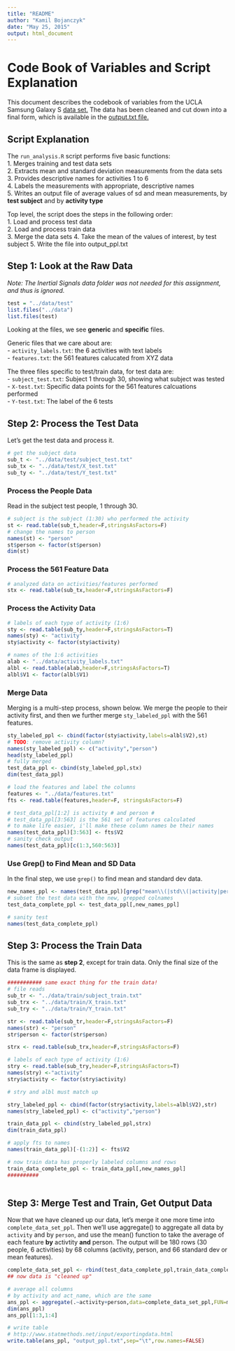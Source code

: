 ```yaml
---
title: "README"
author: "Kamil Bojanczyk"
date: "May 25, 2015"
output: html_document
---
```


# Code Book of Variables and Script Explanation

This document describes the codebook of variables from the UCLA Samsung Galaxy S [data set.](http://archive.ics.uci.edu/ml/datasets/Human+Activity+Recognition+Using+Smartphones) The data has been cleaned and cut down into a final form, which is available in the [output.txt file.](https://github.com/kamilien1/get-clean-final/blob/master/output.txt)

## Script Explanation  

The `run_analysis.R` script performs five basic functions:  
1. Merges training and test data sets  
2. Extracts mean and standard deviation measurements from the data sets  
3. Provides descriptive names for activities 1 to 6  
4. Labels the measurements with appropriate, descriptive names  
5. Writes an output file of average values of sd and mean measurements, by **test subject** and by **activity type**  


Top level, the script does the steps in the following order:  
1. Load and process test data  
2. Load and process train data  
3. Merge the data sets
4. Take the mean of the values of interest, by test subject
5. Write the file into output_ppl.txt

## Step 1: Look at the Raw Data

*Note: The Inertial Signals data folder was not needed for this assignment, and thus is ignored.*


```r
test = "../data/test"
list.files("../data")
list.files(test)

```

Looking at the files, we see **generic** and **specific** files. 


Generic files that we care about are:  
- `activity_labels.txt`: the 6 activities with text labels  
- `features.txt`: the 561 features calucated from XYZ data


The three files specific to test/train data, for test data are:  
- `subject_test.txt`: Subject 1 through 30, showing what subject was tested  
- `X-test.txt`: Specific data points for the 561 features calcuations performed  
- `Y-test.txt`: The label of the 6 tests




## Step 2: Process the Test Data

Let's get the test data and process it.

```r
# get the subject data 
sub_t <- "../data/test/subject_test.txt"
sub_tx <- "../data/test/X_test.txt"
sub_ty <- "../data/test/Y_test.txt"

```

### Process the People Data

Read in the subject test people, 1 through 30. 

```r
# subject is the subject (1:30) who performed the activity
st <- read.table(sub_t,header=F,stringsAsFactors=F)
# change the names to person
names(st) <- "person"
st$person <- factor(st$person)
dim(st)

```

### Process the 561 Feature Data

```r

# analyzed data on activities/features performed
stx <- read.table(sub_tx,header=F,stringsAsFactors=F)

```


### Process the Activity Data

``` r

# labels of each type of activity (1:6)
sty <- read.table(sub_ty,header=F,stringsAsFactors=T)
names(sty) <- "activity"
sty$activity <- factor(sty$activity)

# names of the 1:6 activities
alab <- "../data/activity_labels.txt"
albl <- read.table(alab,header=F,stringsAsFactors=T)
albl$V1 <- factor(albl$V1)

```


### Merge Data

Merging is a multi-step process, shown below. We merge the people to their activity first, and then we further merge `sty_labeled_ppl` with the 561 features. 

``` r

sty_labeled_ppl <- cbind(factor(sty$activity,labels=albl$V2),st)
# TODO: remove activity column? 
names(sty_labeled_ppl) <- c("activity","person")
head(sty_labeled_ppl)
# fully merged
test_data_ppl <- cbind(sty_labeled_ppl,stx)
dim(test_data_ppl)

# load the features and label the columns 
features <- "../data/features.txt"
fts <- read.table(features,header=F, stringsAsFactors=F)

# test_data_ppl[1:2] is activity # and person #
# test_data_ppl[3:563] is the 561 set of features calculated
# to make life easier, i'll make these column names be their names
names(test_data_ppl)[3:563] <- fts$V2
# sanity check output
names(test_data_ppl)[c(1:3,560:563)]

```


### Use Grep() to Find Mean and SD Data

In the final step, we use `grep()` to find mean and standard dev data.

```r

new_names_ppl <- names(test_data_ppl)[grep("mean\\(|std\\(|activity|person",names(test_data_ppl))]
# subset the test data with the new, grepped colnames
test_data_complete_ppl <- test_data_ppl[,new_names_ppl]

# sanity test
names(test_data_complete_ppl)

```




## Step 3: Process the Train Data

This is the same as **step 2**, except for train data. Only the final size of the data frame is displayed. 

```r

########### same exact thing for the train data!
# file reads
sub_tr <- "../data/train/subject_train.txt"
sub_trx <- "../data/train/X_train.txt"
sub_try <- "../data/train/Y_train.txt"

str <- read.table(sub_tr,header=F,stringsAsFactors=F)
names(str) <- "person"
str$person <- factor(str$person)

strx <- read.table(sub_trx,header=F,stringsAsFactors=F)

# labels of each type of activity (1:6)
stry <- read.table(sub_try,header=F,stringsAsFactors=T)
names(stry) <-"activity"
stry$activity <- factor(stry$activity)

# stry and albl must match up

stry_labeled_ppl <- cbind(factor(stry$activity,labels=albl$V2),str)
names(stry_labeled_ppl) <- c("activity","person")

train_data_ppl <- cbind(stry_labeled_ppl,strx)
dim(train_data_ppl)

# apply fts to names
names(train_data_ppl)[-(1:2)] <- fts$V2

# now train data has properly labeled columns and rows
train_data_complete_ppl <- train_data_ppl[,new_names_ppl]
##########



```


## Step 3: Merge Test and Train, Get Output Data

Now that we have cleaned up our data, let's merge it one more time into `complete_data_set_ppl`. Then we'll use aggregate() to aggregate all data by `activity` and by `person`, and use the mean() function to take the average of each feature **by** activtity **and** person. The output will be 180 rows (30 people, 6 activities) by 68 columns (activity, person, and 66 standard dev or mean features).

``` r


complete_data_set_ppl <- rbind(test_data_complete_ppl,train_data_complete_ppl)
## now data is "cleaned up" 

# average all columns
# by activity and act_name, which are the same
ans_ppl <- aggregate(.~activity+person,data=complete_data_set_ppl,FUN=mean)
dim(ans_ppl)
ans_ppl[1:3,1:4]

# write table
# http://www.statmethods.net/input/exportingdata.html
write.table(ans_ppl, "output_ppl.txt",sep="\t",row.names=FALSE)


```


